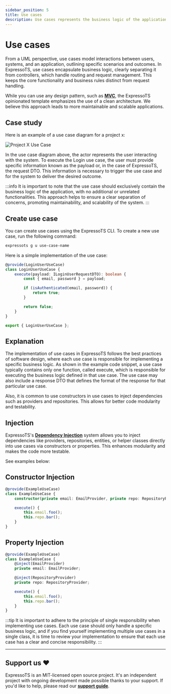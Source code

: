```yaml
---
sidebar_position: 5
title: Use cases
description: Use cases represents the business logic of the application.
---
```



# Use cases

From a UML perspective, use cases model interactions between users, systems, and an application, outlining specific scenarios and outcomes.
In ExpressoTS, use cases encapsulate business logic, clearly separating it from controllers, which handle
routing and request management. This keeps the core functionality and business rules distinct from request handling.

While you can use any design pattern, such as **[MVC](./controller.mdx#patterns)**, the ExpressoTS opinionated template emphasizes
the use of a clean architecture. We believe this approach leads to more maintainable and scalable applications.

## Case study

Here is an example of a use case diagram for a project x:

<div style={{ textAlign: "center" }}>
    <img src={usecaseIMG} alt="Project X Use Case" />
</div>

In the use case diagram above, the actor represents the user interacting with the system. To execute the Login use case, the user must provide specific information known as the payload or, in the case of ExpressoTS, the request DTO. This information is necessary to trigger the use case and for the system to deliver the desired outcome.

:::info
It is important to note that the use case should exclusively contain the business logic of the application, with no additional or unrelated functionalities.
This approach helps to ensure a clear separation of concerns, promoting maintainability, and scalability of the system.
:::

## Create use case

You can create use cases using the ExpressoTS CLI. To create a new use case, run the following command:

```bash
expressots g u use-case-name
```

Here is a simple implementation of the use case:

```typescript title="Login User Use Case"
@provide(LoginUserUseCase)
class LoginUserUseCase {
    execute(payload: ILoginUserRequestDTO): boolean {
        const { email, password } = payload;

        if (isAuthenticated(email, password)) {
            return true;
        }

        return false;
    }
}

export { LoginUserUseCase };
```

## Explanation

The implementation of use cases in ExpressoTS follows the best practices of software design, where each use case is responsible for implementing a specific business logic. As shown in the example code snippet, a use case typically contains only one function, called execute, which is responsible for executing the business logic defined in that use case. The use case may also include a response DTO that defines the format of the response for that particular use case.

Also, it is common to use constructors in use cases to inject dependencies such as providers and repositories. This allows for better code modularity and testability.

## Injection

ExpressoTS's **[Dependency Injection](./di.mdx)** system allows you to inject dependencies like providers, repositories, entities,
or helper classes directly into use cases via constructors or properties. This enhances modularity and makes the code more testable.

See examples below:

## Constructor Injection

```typescript title="Example of constructor injection in a use case"
@provide(ExampleUseCase)
class ExampleUseCase {
    constructor(private email: EmailProvider, private repo: RepositoryProvider) {}

    execute() {
        this.email.foo();
        this.repo.bar();
    }
}
```

## Property Injection

```typescript title="Example of property injection in a use case"
@provide(ExampleUseCase)
class ExampleUseCase {
    @inject(EmailProvider)
    private email: EmailProvider;

    @inject(RepositoryProvider)
    private repo: RepositoryProvider;

    execute() {
        this.email.foo();
        this.repo.bar();
    }
}
```

:::tip
It is important to adhere to the principle of single responsibility when implementing use cases. Each use case should only handle a specific business logic, and if you find yourself implementing multiple use cases in a single class, it is time to review your implementation to ensure that each use case has a clear and concise responsibility.
:::

---

## Support us ❤️

ExpressoTS is an MIT-licensed open source project. It's an independent project with ongoing development made possible thanks to your support.
If you'd like to help, please read our **[support guide](../support-us.mdx)**.
